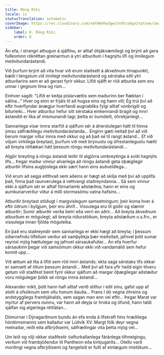 ```yaml
---
title: Röng Ríki
locale: is
statusTranslation: automatic
coverImage: https://res.cloudinary.com/xmfm6mhw3gwctndtcubgx2rptnae/image/upload/v1740468922/small_cover_tratado_de_psicologia_revolucionaria_a4c0dca4e0.webp
sidebar:
    label: 8. Röng Ríki
    order: 8
---
```

Án efa, í strangri athugun á sjálfinu, er alltaf óhjákvæmilegt og brýnt að gera fullkominn rökréttan greinarmun á ytri atburðum í hagnýtu lífi og innilegum meðvitundarástandi.

Við þurfum brýnt að vita hvar við erum staðsett á ákveðnum tímapunkti, bæði í tengslum við innilegt meðvitundarástand og sérstaka eðli ytri atburðarins sem er að gerast fyrir okkur. Lífið sjálft er röð atburða sem eru unnar í gegnum tíma og rúm...

Einhver sagði: "Lífið er keðja píslarvættis sem maðurinn ber flæktan í sálina..." Hver og einn er frjáls til að hugsa eins og hann vill; Ég trúi því að eftir hverflyndar ánægjur hverfandi augnabliks fylgi alltaf vonbrigði og biturleiki... Hver atburður hefur sitt sérstaka einkennandi bragð og innri ástandið er líka af mismunandi tagi; þetta er óumdeilt, óhrekjanlegt...

Sannarlega vísar innra starfið á sjálfum sér á áherslulegan hátt til hinna ýmsu sálfræðilegu meðvitundarástanda... Enginn gæti neitað því að við berum margar villur innra með okkur og að það sé til rangt ástand... Ef við viljum virkilega breytast, þurfum við með brýnustu og ófrestanlegustu hætti að breyta róttækan hátt þessum röngu meðvitundarástandi...

Algjör breyting á röngu ástandi leiðir til algjörra umbreytinga á sviði hagnýts lífs... Þegar maður vinnur alvarlega að röngu ástandi geta óþægilegir atburðir lífsins augljóslega ekki sært hann eins auðveldlega...

Við erum að segja eitthvað sem aðeins er hægt að skilja með því að upplifa það, finna það raunverulega á vettvangi staðreyndanna... Sá sem vinnur ekki á sjálfum sér er alltaf fórnarlamb aðstæðna; hann er eins og aumkunarverður viður á milli stormasömu vatna hafsins...

Atburðir breytast stöðugt í margvíslegum samsetningum; þeir koma hver á eftir öðrum í bylgjum, þeir eru áhrif... Vissulega eru til góðir og slæmir atburðir; Sumir atburðir verða betri eða verri en aðrir... Að breyta ákveðnum atburðum er mögulegt; að breyta niðurstöðum, breyta aðstæðum o.s.frv., er vissulega innan fjölda möguleika.

En það eru staðreyndir sem sannarlega er ekki hægt að breyta; í þessum síðarnefndu tilfellum verður að samþykkja þær meðvitað, jafnvel þótt sumar reynist mjög hættulegar og jafnvel sársaukafullar... Án efa hverfur sársaukinn þegar við samsömum okkur ekki við vandamálið sem hefur komið upp...

Við ættum að líta á lífið sem röð innri ástands; ekta saga sérstaks lífs okkar er samsett af öllum þessum ástandi... Með því að fara yfir heild eigin tilveru getum við staðfest beint fyrir okkur sjálfum að margar óþægilegar aðstæður voru mögulegar þökk sé röngu innra ástandi...

Alexander mikli, þótt hann hafi alltaf verið stilltur í eðli sínu, gafst upp af stolti á ofsóknum sem ollu honum dauða... Frans I dó vegna óhreins og andstyggilegs framhjáhalds, sem sagan man enn vel eftir... Þegar Marat var myrtur af pervers nunnu, var hann að deyja úr hroka og öfund, hann taldi sjálfan sig algerlega réttlátan...

Dömurnar í Dýragarðinum bundu án efa enda á lífskraft hins hræðilega hórdómsmanns sem kallaður var Lúðvík XV. Margt fólk deyr vegna metnaðar, reiði eða afbrýðisemi, sálfræðingar vita þetta mjög vel...

Um leið og vilji okkar staðfestir óafturkallanlega fáránlega tilhneigingu, verðum við frambjóðendur til Pantheon eða kirkjugarðs... Otello varð morðingi vegna afbrýðisemi og fangelsið er fullt af einlægum mistökum...

